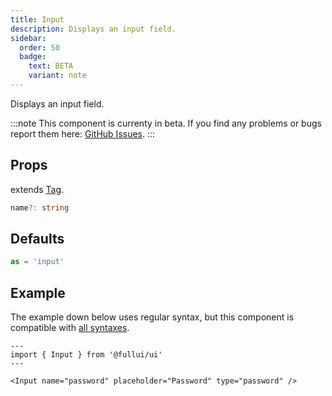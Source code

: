 ```yaml
---
title: Input
description: Displays an input field.
sidebar: 
  order: 50
  badge:
    text: BETA
    variant: note
---
```

Displays an input field.

:::note
This component is currenty in beta.
If you find any problems or bugs report them here: [GitHub Issues](https://github.com/fullui/ui/issues).
:::

## Props
extends [Tag](/utility/tag).
```ts
name?: string
```

## Defaults
```ts
as = 'input'
```

## Example
The example down below uses regular syntax, but this component is compatible with [all syntaxes](/guides/components#syntax).

```astro live
---
import { Input } from '@fullui/ui'
---

<Input name="password" placeholder="Password" type="password" />
```